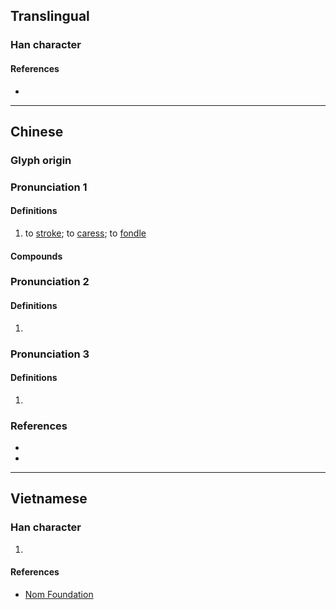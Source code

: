 {{character info}}
==Translingual==

===Han character===
{{Han char|rn=64|rad=手|as=07|sn=11|four=39502|canj=EHQ|ids=⿱沙手}}

====References====
* {{Han ref|kx=0431.310|dkj=12096|dj=0781.030|hdz=31877.100|uh=6332|ud=25394|bh=D566|bd=54630}}

----

==Chinese==
{{zh-forms|alt=挱,𢬰,𭢃,𢶌,𣴷}}

===Glyph origin===
{{Han etym}}

===Pronunciation 1===
{{zh-pron
|m=suō
|c=so1
|mn=so
|mn-t=so1
|mc=y
|oc=y
|cat=v
}}

====Definitions====
{{zh-hanzi}}

# to [[stroke#Verb|stroke]]; to [[caress]]; to [[fondle]]
#: {{zh-syn|撫摸}}

====Compounds====
{{zh-der|摩挲|挼挲}}

===Pronunciation 2===
{{zh-pron
|m=shā
|c=saa1
|mn-t=sa1
|cat=v
}}

====Definitions====
{{zh-hanzi}}

# {{zh-only|挓挲|to [[stretch]] [[open]]}}

===Pronunciation 3===
{{zh-pron
|m=sā
|c=so1
|mn-t=so1
|cat=v
}}

====Definitions====
{{zh-hanzi}}

# {{zh-only|摩挲|tr=māsa|to smooth something out by rubbing}}

===References===
* {{R:twedu|B01305}}
* {{R:yue:Hanzi}}

----

==Vietnamese==

===Han character===
{{vi-readings|reading=sa|rs=手07}}

# {{rfdef|vi|sort=手07}}

====References====
* [http://nomfoundation.org/common/nom_details.php?codepoint=6332 Nom Foundation]